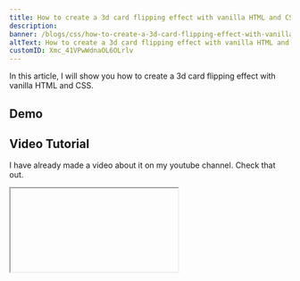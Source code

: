 ```yaml
---
title: How to create a 3d card flipping effect with vanilla HTML and CSS
description:
banner: /blogs/css/how-to-create-a-3d-card-flipping-effect-with-vanilla-html-and-css/banner.png
altText: How to create a 3d card flipping effect with vanilla HTML and CSS in Cules Coding by @thatanjan
customID: Xmc_41VPwWdnaOL6OLrlv
---
```


In this article, I will show you how to create a 3d card flipping effect with vanilla HTML and CSS.

## Demo

<Codepen id='wvPgozR' />

## Video Tutorial

I have already made a video about it on my youtube channel. Check that out.

<Iframe videoID='aRKZ69rfg4g' />

Please like and subscribe to [Cules Coding](https://www.youtube.com/channel/UCBaGowNYTUsm3IDaHbLRMYw?sub_confirmation=1). It motivates me to create more content like this.

## HTML

```html
<div class="flip-box">
	<div class="flip-box-inner">
		<div class="flip-box-front">
			<img src="1.webp" alt="Paris" />
		</div>
		<div class="flip-box-back">
			<h1>Taylor Swift</h1>
		</div>
	</div>
</div>
```

Explanation:

- `flip-box` is the parent element. It will stay the same.
- `flip-box-inner` is the child element. It will actually rotate.
- `flip-box-front` is the front part and will be visible.
- `flip-box-back` is the back part and will be hidden.

## CSS

```css
* {
	padding: 0;
	margin: 0;
	box-sizing: border-box;
}

body {
	display: grid;
	place-items: center;
	min-height: 100vh;
	overflow: hidden;
	font-family: 'Segoe UI', Tahoma, Geneva, Verdana, sans-serif;
}

h1 {
	font-size: 3rem;
}

.flip-box {
	background-color: transparent;
	width: 60vw;
	perspective: 1000px;
	cursor: pointer;
}
```

Explanation:

- Some basic styles to center the flip-box.
- `perspective` property is for the 3d effect. I don't understand how it works but it works.

![Image description](https://dev-to-uploads.s3.amazonaws.com/uploads/articles/zi3uhcp34u3uoq76gxpn.jpg)

Learn more about perspective property [here](https://www.w3schools.com/cssref/css3_pr_perspective.asp).

```css
.flip-box-inner {
	position: relative;
	width: 100%;
	height: 100%;
	padding-top: 52.65%;
	text-align: center;
	transition: transform 0.8s;
	transform-style: preserve-3d;
}

.flip-box:hover .flip-box-inner {
	transform: rotateY(180deg);
}

img {
	width: 100%;
	height: 100%;
	object-fit: cover;
}
```

Explanation:

- `flip-box-inner` is position relative. The front and the back element will be positioned relative to the parent element.
- `padding-top` is 52.65% of the parent element. This is for maintaining the ratio so that our image stays responsive. If you want to learn more in depth, you can watch the following video.

<Iframe videoID='YYxfwDWuPmc' />

- `transform-style` is preserve-3d. This is for maintaining the 3d effect.

```css
.flip-box-front,
.flip-box-back {
	position: absolute;
	top: 0;
	left: 0;
	width: 100%;
	height: 100%;
	-webkit-backface-visibility: hidden; /* Safari */
	backface-visibility: hidden;
}

.flip-box-front {
	color: black;
}

.flip-box-back {
	background-color: #ff6f00;
	color: white;
	transform: rotateY(180deg);
	display: grid;
	align-content: center;
}

@media screen and (max-width: 600px) {
	.flip-box-inner {
		padding-top: 100%;
	}
	.flip-box {
		width: 90vw;
	}
}
```

Explanation:

- `flip-box-front` and `flip-box-back` are aligned with the parent element.
- `backface-visibility` is for hiding the backside of the element when we will rotate.
- `transform: rotateY(180deg);` is for rotating the back element. Because we want the front element to be visible when the page loads
- Finally some code for media queries.

## Final Result

<Codepen id='wvPgozR' />
